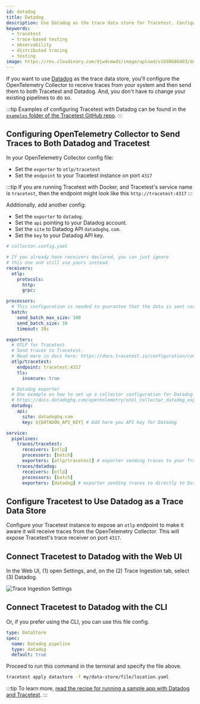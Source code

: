 ```yaml
---
id: datadog
title: Datadog
description: Use Datadog as the trace data store for Tracetest. Configure the OpenTelemetry Collector to receive traces and forward them to both Tracetest and Datadog.
keywords:
  - tracetest
  - trace-based testing
  - observability
  - distributed tracing
  - testing
image: https://res.cloudinary.com/djwdcmwdz/image/upload/v1698686403/docs/Blog_Thumbnail_14_rsvkmo.jpg
---
```


If you want to use [Datadog](https://www.datadoghq.com/) as the trace data store, you'll configure the OpenTelemetry Collector to receive traces from your system and then send them to both Tracetest and Datadog. And, you don't have to change your existing pipelines to do so.

:::tip
Examples of configuring Tracetest with Datadog can be found in the [`examples` folder of the Tracetest GitHub repo](https://github.com/kubeshop/tracetest/tree/main/examples).
:::

## Configuring OpenTelemetry Collector to Send Traces to Both Datadog and Tracetest

In your OpenTelemetry Collector config file:

- Set the `exporter` to `otlp/tracetest`
- Set the `endpoint` to your Tracetest instance on port `4317`

:::tip
If you are running Tracetest with Docker, and Tracetest's service name is `tracetest`, then the endpoint might look like this `http://tracetest:4317`
:::

Additionally, add another config:

- Set the `exporter` to `datadog`.
- Set the `api` pointing to your Datadog account.
- Set the `site` to Datadog API `datadoghq.com`.
- Set the `key` to your Datadog API key.

```yaml
# collector.config.yaml

# If you already have receivers declared, you can just ignore
# this one and still use yours instead.
receivers:
  otlp:
    protocols:
      http:
      grpc:

processors:
  # This configuration is needed to guarantee that the data is sent correctly to Datadog
  batch:
    send_batch_max_size: 100
    send_batch_size: 10
    timeout: 10s

exporters:
  # OTLP for Tracetest
  # Send traces to Tracetest.
  # Read more in docs here: https://docs.tracetest.io/configuration/connecting-to-data-stores/opentelemetry-collector
  otlp/tracetest:
    endpoint: tracetest:4317
    tls:
      insecure: true

  # Datadog exporter
  # One example on how to set up a collector configuration for Datadog can be seen here:
  # https://docs.datadoghq.com/opentelemetry/otel_collector_datadog_exporter/?tab=onahost
  datadog:
    api:
      site: datadoghq.com
      key: ${DATADOG_API_KEY} # Add here you API key for Datadog

service:
  pipelines:
    traces/tracetest:
      receivers: [otlp]
      processors: [batch]
      exporters: [otlp/tracetest] # exporter sending traces to your Tracetest instance
    traces/datadog:
      receivers: [otlp]
      processors: [batch]
      exporters: [datadog] # exporter sending traces to directly to Datadog
```

## Configure Tracetest to Use Datadog as a Trace Data Store

Configure your Tracetest instance to expose an `otlp` endpoint to make it aware it will receive traces from the OpenTelemetry Collector. This will expose Tracetest's trace receiver on port `4317`.

## Connect Tracetest to Datadog with the Web UI

In the Web UI, (1) open Settings, and, on the (2) Trace Ingestion tab, select (3) Datadog.

![Trace Ingestion Settings](../../img/08132024/app.tracetest.io_organizations_at4CxvjIg_environments_ttenv_172de56e3dcbba9b_settings_tab=dataStore_datadog.png)

## Connect Tracetest to Datadog with the CLI

Or, if you prefer using the CLI, you can use this file config.

```yaml
type: DataStore
spec:
  name: Datadog pipeline
  type: datadog
  default: true
```

Proceed to run this command in the terminal and specify the file above.

```bash
tracetest apply datastore -f my/data-store/file/location.yaml
```

:::tip
To learn more, [read the recipe for running a sample app with Datadog and Tracetest](/examples-tutorials/recipes/running-tracetest-with-datadog).
:::
